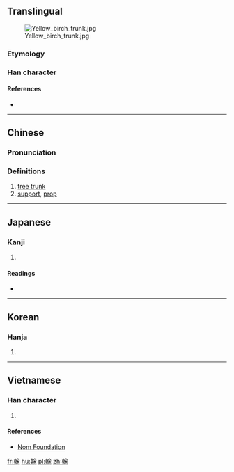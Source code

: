 {{also|乾}}
==Translingual==
[[Image:Yellow birch trunk.jpg|thumb]]

===Etymology===
{{Han compound|倝|木|c1=p|c2=s|t2=tree|ls=psc}}

===Han character===
{{Han char|rn=75|rad=木|as=10|sn=14|four=48494|canj=JJOD|ids=⿸⿰𠦝𠆢木}}

====References====
* {{Han ref|kx=0544.010|dkj=15257|dj=0931.200|hdz=21261.100|uh=69A6|ud=27046|bh=BA6D|bd=47725}}

----

==Chinese==
{{zh-forms}}

===Pronunciation===
{{zh-pron
|m=gàn
|c=gon3,hon4
|mc=y
|oc=y
|ma=
|cat=n
}}

===Definitions===
# [[tree trunk]]
# [[support]], [[prop]]

----

==Japanese==

===Kanji===
{{ja-kanji|grade=|rs=木10}}

# {{defn|lang=ja|sort=木10}}

====Readings====
* {{ja-readings|on=[[かん]] (kan)|kun=[[みき]] (miki)}}

----

==Korean==

===Hanja===
{{ko-hanja|hangeul=간|eumhun=|rv=gan|mr=kan|y=kan}}

# {{defn|lang=ko|sort=木10}}

----

==Vietnamese==

===Han character===
{{vi-readings|rs=木10| hanviet = cán}}

# {{defn|lang=vi|sort=木10}}

====References====
*[http://nomfoundation.org/common/nom_details.php?codepoint=69a6 Nom Foundation]

[[fr:榦]]
[[hu:榦]]
[[pl:榦]]
[[zh:榦]]